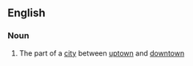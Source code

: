 ==English==

===Noun===
{{en-noun|-}}

#{{US}} The part of a [[city]] between [[uptown]] and [[downtown]]